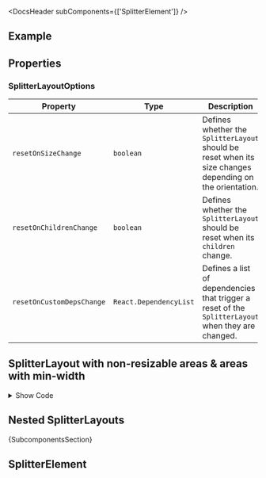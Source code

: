 
<Meta of={ComponentStories} />

<DocsHeader subComponents={['SplitterElement']} />

## Example

<Canvas of={ComponentStories.Default} />

## Properties

<ControlsWithNote of={ComponentStories.Default} />

### SplitterLayoutOptions

| Property                  | Type                   | Description                                                                                              |
| ------------------------- | ---------------------- | -------------------------------------------------------------------------------------------------------- |
| `resetOnSizeChange`       | `boolean`              | Defines whether the `SplitterLayout` should be reset when its size changes depending on the orientation. |
| `resetOnChildrenChange`   | `boolean`              | Defines whether the `SplitterLayout` should be reset when its `children` change.                         |
| `resetOnCustomDepsChange` | `React.DependencyList` | Defines a list of dependencies that trigger a reset of the `SplitterLayout` when they are changed.       |

## SplitterLayout with non-resizable areas & areas with min-width

<Canvas of={ComponentStories.LimitedAreas} sourceState="none" />

<details>

<summary>Show Code</summary>

```tsx
function SplitterElementContent({ text, background = 'transparent' }) {
  return (
    <FlexBox style={{ height: '100%', width: '100%', background }} alignItems="Center" justifyContent="Center">
      <Text>{text}</Text>
    </FlexBox>
  );
}

function SplitterLayoutComponent(props) {
  return (
    <SplitterLayout {...props}>
      <SplitterElement size="10%">
        <SplitterElementContent text="Content 1 - (size: 10%)" background="cadetblue" />
      </SplitterElement>
      <SplitterElement>
        <SplitterElementContent text="Content 2" background="skyblue" />
      </SplitterElement>
      <SplitterElement minSize={200}>
        <SplitterElementContent text="Content 3 (minSize: 200)" background="lightblue" />
      </SplitterElement>
      <SplitterElement>
        <SplitterElementContent text="Content 4" background="paleturquoise" />
      </SplitterElement>
      <SplitterElement>
        <SplitterElementContent text="Content 5" background="lightskyblue" />
      </SplitterElement>
      <SplitterElement resizable={false} size="150px">
        <SplitterElementContent text="Content 6 (not resizable - size: 150px)" background="powderblue" />
      </SplitterElement>
      <SplitterElement>
        <SplitterElementContent text="Content 7" background="aliceblue" />
      </SplitterElement>
      <SplitterElement>
        <SplitterElementContent text="Content 8" background="lightsteelblue" />
      </SplitterElement>
    </SplitterLayout>
  );
}
```

</details>

## Nested SplitterLayouts

<Canvas of={ComponentStories.Nested} />

<Markdown>{SubcomponentsSection}</Markdown>

## SplitterElement

<Description of={SplitterElement} />

<ArgTypesWithNote of={SplitterElement} />

<Footer />
